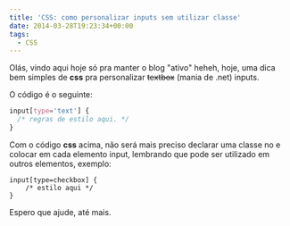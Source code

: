 ```yaml
---
title: 'CSS: como personalizar inputs sem utilizar classe'
date: 2014-03-28T19:23:34+00:00
tags:
  - CSS
---
```


Olás, vindo aqui hoje só pra manter o blog "ativo" heheh, hoje, uma dica bem simples de **css** pra personalizar <del>textbox</del> (mania de .net) inputs.

O código é o seguinte:

```css
input[type='text'] {
  /* regras de estilo aqui. */
}
```

Com o código **css** acima, não será mais preciso declarar uma classe no e colocar em cada elemento input, lembrando que pode ser utilizado em outros elementos, exemplo:

```
input[type=checkbox] {
    /* estilo aqui */
}
```

Espero que ajude, até mais.
